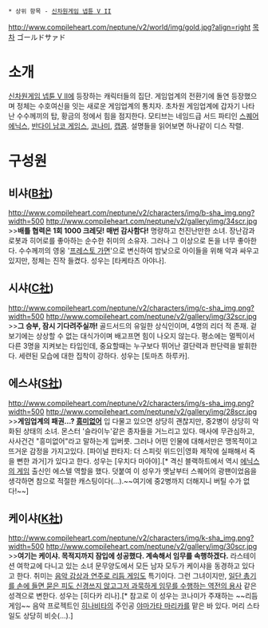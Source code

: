  * 상위 항목 - [[신차원게임 넵튠 V II]]
http://www.compileheart.com/neptune/v2/world/img/gold.jpg?align=right
[[목차]]
ゴールドサァド
= 소개 =
[[신차원게임 넵튠 V II]]에 등장하는 캐릭터들의 집단.
게임업계의 전환기에 돌연 등장했으며 정체는 수호여신을 잇는 새로운 게임업계의 통치자.
초차원 게임업계에 갑자기 나타난 수수께끼의 탑, 황금의 정에서 힘을 점지한다.
모티브는 네임드급 서드 파티인 [[스퀘어 에닉스]], [[반다이 남코 게임스]], [[코나미]], [[캡콤]]. 설명들을 읽어보면 하나같이 디스 작렬.
= 구성원 =
== 비샤([[반다이 남코 게임즈|B社]]) ==
http://www.compileheart.com/neptune/v2/characters/img/b-sha_img.png?width=500
http://www.compileheart.com/neptune/v2/gallery/img/34scr.jpg
>>'''배틀 협력은 1회 1000 크레딧! 매번 감사함다!'''
명량하고 천진난만한 소녀.
장난감과 로봇과 히어로를 좋아하는 순수한 취미의 소유자.
그러나 그 이상으로 돈을 너무 좋아한다.
수수께끼의 영웅 '[[가면라이더|프레스토 가면]]'으로 변신하여 밤낮으로 아이들을 위해 악과 싸우고 있지만, 정체는 진작 들켰다. 성우는 [타케타츠 아야나].

== 시샤([[캡콤|C社]]) ==
http://www.compileheart.com/neptune/v2/characters/img/c-sha_img.png?width=500
http://www.compileheart.com/neptune/v2/gallery/img/32scr.jpg
>>'''그 승부, 잠시 기다려주실까!'''
골드서드의 유일한 상식인이며, 4명의 리더 적 존재.
겉보기에는 상상할 수 없는 대식가이며 배고프면 힘이 나오지 않는다.
평소에는 멀찍이서 다른 3명을 지켜보는 타입인데, 중요할때는 누구보다 뛰어난 결단력과 판단력을 발휘한다.
세련된 모습에 대한 집착이 강하다. 성우는 [토마츠 하루카].

== 에스샤([[스퀘어 에닉스|S社]]) ==
http://www.compileheart.com/neptune/v2/characters/img/s-sha_img.png?width=500
http://www.compileheart.com/neptune/v2/gallery/img/28scr.jpg
>>'''게임업계의 패권...? [[클라우드|흥미없어]]'''
입 다물고 있으면 상당히 괜찮지만, 중2병이 상당히 악화된 상태의 소녀.
몬스터 '슬라이누'같은 종자들을 거느리고 있다.
매사에 무관심하고, 사사건건 "흥미없어"라고 말하는게 입버릇.
그러나 어떤 인물에 대해서만은 맹목적이고 뜨거운 감정을 가지고있다.
[파이널 판타지: 더 스피릿 위드인|영화 제작에 실패해서 죽을 뻔한 과거]가 있다고 한다. 성우는 [우치다 마아야].[* 격신 블랙하트에서 역시 [[드래곤 퀘스트|에닉스의 게임]] 출신인 에스텔 역할을 했다. 덧붙여 이 성우가 옛날부터 스퀘어의 광팬이었음을 생각하면 참으로 적절한 캐스팅이다(...).~~여기에 중2병까지 더해지니 버틸 수가 없다!~~]

== 케이샤([[코나미|K社]]) ==
http://www.compileheart.com/neptune/v2/characters/img/k-sha_img.png?width=500
http://www.compileheart.com/neptune/v2/gallery/img/30scr.jpg
>>'''여기는 케이샤. 목적지까지 잠입에 성공했다. 계속해서 임무를 속행하겠다.'''
라스테이션 여학교에 다니고 있는 소녀
문무양도에서 모든 남자 모두가 케이샤을 동경하고 있다고 한다.
취미는 [[비마니 시리즈|음악 감상과 연주로 리듬 게임도]] 특기이다.
그런 그녀이지만, [[메탈기어 시리즈|일단 총기를 손에 들면 묻은 피도 신경쓰지 않고그저 과묵하게 임무를 수행하는 역전의 용사]] 같은 성격으로 변한다. 성우는 [히다카 리나].[* 참고로 이 성우는 코나미가 주재하는 ~~리듬게임~~ 음악 프로젝트인 [[히나비타]]의 주인공 [[야마가타 마리카]]를 맡은 바 있다. 머리 스타일도 상당히 비슷(...).]

